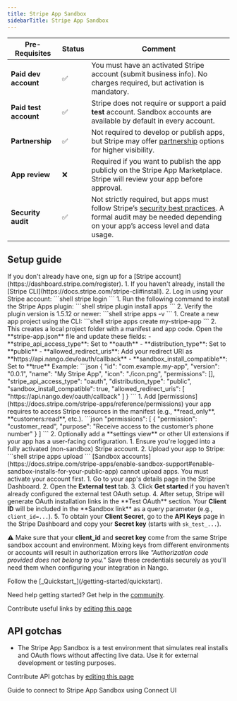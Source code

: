 ```yaml
---
title: Stripe App Sandbox
sidebarTitle: Stripe App Sandbox
---
```




<StatusWidget service="stripe" />

<Overview />
<PreBuiltTooling />
<PreBuiltUseCases />

| Pre-Requisites        | Status | Comment                                                                                                                                                                                             |
| --------------------- | ------ | --------------------------------------------------------------------------------------------------------------------------------------------------------------------------------------------------- |
| **Paid dev account**  | ✅      | You must have an activated Stripe account (submit business info). No charges required, but activation is mandatory.                                                                                 |
| **Paid test account** | ✅      | Stripe does not require or support a paid **test** account. Sandbox accounts are available by default in every account.                                                                                       |
| **Partnership**       | ✅      | Not required to develop or publish apps, but Stripe may offer [partnership](https://docs.stripe.com/partners#:~:text=To%20become%20a%20Stripe%20partner,the%20Stripe%20Partner%20Ecosystem%20Agreement.) options for higher visibility.                                                                                                                        |
| **App review**        | ❌      | Required if you want to publish the app publicly on the Stripe App Marketplace. Stripe will review your app before approval.                                                                        |
| **Security audit**    | ✅     | Not strictly required, but apps must follow Stripe’s [security best practices](https://stripe.com/docs/security). A formal audit may be needed depending on your app’s access level and data usage. |


## Setup guide

<Steps>
  <Step title="Create a Stripe account">
    If you don't already have one, sign up for a [Stripe account](https://dashboard.stripe.com/register).
  </Step>
  <Step title="Install Stripe CLI">
    1. If you haven't already, install the [Stripe CLI](https://docs.stripe.com/stripe-cli#install).
    2. Log in using your Stripe account:
       ```shell
       stripe login
       ```
  </Step>

  <Step title="Install the Stripe Apps CLI plugin">
    1. Run the following command to install the Stripe Apps plugin:
       ```shell
       stripe plugin install apps
       ```
    2. Verify the plugin version is 1.5.12 or newer:
        ```shell
        stripe apps -v
        ```
  </Step>

  <Step title="Create your Stripe App">
    1. Create a new app project using the CLI:
       ```shell
       stripe apps create my-stripe-app
       ```
    2. This creates a local project folder with a manifest and app code.
  </Step>

  <Step title="Edit the app manifest">
    Open the **stripe-app.json** file and update these fields:
    - **stripe_api_access_type**: Set to **oauth**
    - **distribution_type**: Set to **public**
    - **allowed_redirect_uris**: Add your redirect URI as **https://api.nango.dev/oauth/callback**
    - **sandbox_install_compatible**: Set to **true**
    Example:
    ```json
    {
      "id": "com.example.my-app",
      "version": "0.0.1",
      "name": "My Stripe App",
      "icon": "./icon.png",
      "permissions": [],
      "stripe_api_access_type": "oauth",
      "distribution_type": "public",
      "sandbox_install_compatible": true,
      "allowed_redirect_uris": [
        "https://api.nango.dev/oauth/callback"
      ]
    }
    ```
  </Step>

  <Step title="Add required permissions and UI (optional)">
    1. Add [permissions](https://docs.stripe.com/stripe-apps/reference/permissions) your app requires to access Stripe resources in the manifest (e.g., **read_only**, **customers:read**, etc.).
    ```json
    "permissions": [
        {
            "permission": "customer_read",
            "purpose": "Receive access to the customer’s phone number"
        }
    ]
  ```
    2. Optionally add a **settings view** or other UI extensions if your app has a user-facing configuration.
  </Step>
  <Step title="Upload your app to Stripe (requires live account)">
    1. Ensure you're logged into a fully activated (non-sandbox) Stripe account.
    2. Upload your app to Stripe:
       ```shell
       stripe apps upload
       ```
    <Note>[Sandbox accounts](https://docs.stripe.com/stripe-apps/enable-sandbox-support#enable-sandbox-installs-for-your-public-app) cannot upload apps. You must activate your account first.</Note>
  </Step>


<Step title="Obtain your Client ID and Client Secret">
  1. Go to your app's details page in the Stripe Dashboard.
  2. Open the <strong>External test</strong> tab.
  3. Click <strong>Get started</strong> if you haven’t already configured the external test OAuth setup.
  4. After setup, Stripe will generate OAuth installation links in the **Test OAuth** section. Your <strong>Client ID</strong> will be included in the **Sandbox link** as a query parameter (e.g., <code>client_id=...</code>).
  5. To obtain your <strong>Client Secret</strong>, go to the <strong>API Keys</strong> page in the Stripe Dashboard and copy your <strong>Secret key</strong> (starts with <code>sk_test_...</code>).

  ⚠️ Make sure that your <strong>client_id</strong> and <strong>secret key</strong> come from the same Stripe sandbox account and environment. Mixing keys from different environments or accounts will result in authorization errors like <em>"Authorization code provided does not belong to you."</em>
  Save these credentials securely as you'll need them when configuring your integration in Nango.
</Step>

  <Step title="Next">
    Follow the [_Quickstart_](/getting-started/quickstart).
  </Step>
</Steps>

<Tip>Need help getting started? Get help in the [community](https://nango.dev/slack).</Tip>

<UsefulLinks />

<Note>Contribute useful links by [editing this page](https://github.com/nangohq/nango/tree/master/docs/integrations/all/stripe-app.mdx)</Note>

<CommonScopes />

## API gotchas

- The Stripe App Sandbox is a test environment that simulates real installs and OAuth flows without affecting live data. Use it for external development or testing purposes.

<Note>Contribute API gotchas by [editing this page](https://github.com/nangohq/nango/tree/master/docs/integrations/all/stripe-app.mdx)</Note>

<Card title="Connect to Stripe App Sandbox" icon="link" href="/integrations/all/stripe-app-sandbox/connect" horizontal>
  Guide to connect to Stripe App Sandbox using Connect UI
</Card>
